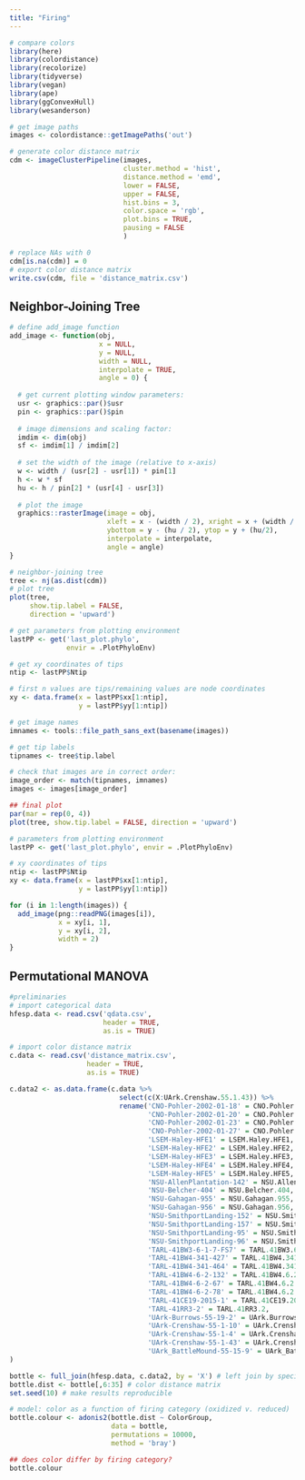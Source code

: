 ```yaml
---
title: "Firing"
---
```


```r
# compare colors
library(here)
library(colordistance)
library(recolorize)
library(tidyverse)
library(vegan)
library(ape)
library(ggConvexHull)
library(wesanderson)

# get image paths
images <- colordistance::getImagePaths('out')

# generate color distance matrix
cdm <- imageClusterPipeline(images,
                            cluster.method = 'hist',
                            distance.method = 'emd',
                            lower = FALSE,
                            upper = FALSE,
                            hist.bins = 3,
                            color.space = 'rgb',
                            plot.bins = TRUE,
                            pausing = FALSE
                            )

# replace NAs with 0
cdm[is.na(cdm)] = 0
# export color distance matrix
write.csv(cdm, file = 'distance_matrix.csv')
```

## Neighbor-Joining Tree

```r
# define add_image function
add_image <- function(obj,
                      x = NULL,
                      y = NULL,
                      width = NULL,
                      interpolate = TRUE,
                      angle = 0) {
  
  # get current plotting window parameters:
  usr <- graphics::par()$usr
  pin <- graphics::par()$pin
  
  # image dimensions and scaling factor:
  imdim <- dim(obj)
  sf <- imdim[1] / imdim[2]
  
  # set the width of the image (relative to x-axis)
  w <- width / (usr[2] - usr[1]) * pin[1]
  h <- w * sf
  hu <- h / pin[2] * (usr[4] - usr[3])
  
  # plot the image
  graphics::rasterImage(image = obj,
                        xleft = x - (width / 2), xright = x + (width / 2),
                        ybottom = y - (hu / 2), ytop = y + (hu/2),
                        interpolate = interpolate,
                        angle = angle)
}

# neighbor-joining tree
tree <- nj(as.dist(cdm))
# plot tree
plot(tree,
     show.tip.label = FALSE,
     direction = 'upward')

# get parameters from plotting environment
lastPP <- get('last_plot.phylo', 
              envir = .PlotPhyloEnv)

# get xy coordinates of tips
ntip <- lastPP$Ntip

# first n values are tips/remaining values are node coordinates
xy <- data.frame(x = lastPP$xx[1:ntip],
                 y = lastPP$yy[1:ntip])

# get image names
imnames <- tools::file_path_sans_ext(basename(images))

# get tip labels
tipnames <- tree$tip.label

# check that images are in correct order:
image_order <- match(tipnames, imnames)
images <- images[image_order]

## final plot
par(mar = rep(0, 4))
plot(tree, show.tip.label = FALSE, direction = 'upward')

# parameters from plotting environment
lastPP <- get('last_plot.phylo', envir = .PlotPhyloEnv)

# xy coordinates of tips
ntip <- lastPP$Ntip
xy <- data.frame(x = lastPP$xx[1:ntip],
                 y = lastPP$yy[1:ntip]) 

for (i in 1:length(images)) {
  add_image(png::readPNG(images[i]),
            x = xy[i, 1],
            y = xy[i, 2], 
            width = 2)
}
```

## Permutational MANOVA

```r
#preliminaries
# import categorical data
hfesp.data <- read.csv('qdata.csv',
                       header = TRUE,
                       as.is = TRUE)

# import color distance matrix
c.data <- read.csv('distance_matrix.csv',
                   header = TRUE,
                   as.is = TRUE)

c.data2 <- as.data.frame(c.data %>% 
                           select(c(X:UArk.Crenshaw.55.1.43)) %>% 
                           rename('CNO-Pohler-2002-01-18' = CNO.Pohler.2002.01.18,
                                  'CNO-Pohler-2002-01-20' = CNO.Pohler.2002.01.20,
                                  'CNO-Pohler-2002-01-23' = CNO.Pohler.2002.01.23,
                                  'CNO-Pohler-2002-01-27' = CNO.Pohler.2002.01.27,
                                  'LSEM-Haley-HFE1' = LSEM.Haley.HFE1,
                                  'LSEM-Haley-HFE2' = LSEM.Haley.HFE2,
                                  'LSEM-Haley-HFE3' = LSEM.Haley.HFE3,
                                  'LSEM-Haley-HFE4' = LSEM.Haley.HFE4,
                                  'LSEM-Haley-HFE5' = LSEM.Haley.HFE5,
                                  'NSU-AllenPlantation-142' = NSU.AllenPlantation.142,
                                  'NSU-Belcher-404' = NSU.Belcher.404,
                                  'NSU-Gahagan-955' = NSU.Gahagan.955,
                                  'NSU-Gahagan-956' = NSU.Gahagan.956,
                                  'NSU-SmithportLanding-152' = NSU.SmithportLanding.152,
                                  'NSU-SmithportLanding-157' = NSU.SmithportLanding.157,
                                  'NSU-SmithportLanding-95' = NSU.SmithportLanding.95,
                                  'NSU-SmithportLanding-96' = NSU.SmithportLanding.96,
                                  'TARL-41BW3-6-1-7-FS7' = TARL.41BW3.6.1.7.FS7,
                                  'TARL-41BW4-341-427' = TARL.41BW4.341.427,
                                  'TARL-41BW4-341-464' = TARL.41BW4.341.464,
                                  'TARL-41BW4-6-2-132' = TARL.41BW4.6.2.132,
                                  'TARL-41BW4-6-2-67' = TARL.41BW4.6.2.67,
                                  'TARL-41BW4-6-2-78' = TARL.41BW4.6.2.78,
                                  'TARL-41CE19-2015-1' = TARL.41CE19.2015.1,
                                  'TARL-41RR3-2' = TARL.41RR3.2,
                                  'UArk-Burrows-55-19-2' = UArk.Burrows.55.19.2,
                                  'UArk-Crenshaw-55-1-10' = UArk.Crenshaw.55.1.10,
                                  'UArk-Crenshaw-55-1-4' = UArk.Crenshaw.55.1.4,
                                  'UArk-Crenshaw-55-1-43' = UArk.Crenshaw.55.1.43,
                                  'UArk_BattleMound-55-15-9' = UArk_BattleMound.55.15.9)
)

bottle <- full_join(hfesp.data, c.data2, by = 'X') # left join by specimen number
bottle.dist <- bottle[,6:35] # color distance matrix
set.seed(10) # make results reproducible

# model: color as a function of firing category (oxidized v. reduced)
bottle.colour <- adonis2(bottle.dist ~ ColorGroup,
                         data = bottle,
                         permutations = 10000,
                         method = 'bray')

## does color differ by firing category?
bottle.colour
```
